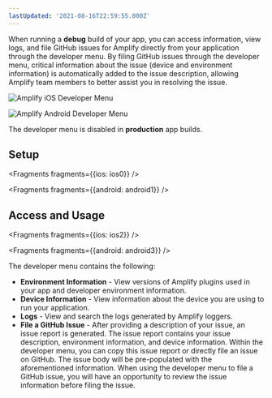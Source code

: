 ```yaml
---
lastUpdated: '2021-08-16T22:59:55.000Z'
---
```

When running a **debug** build of your app, you can access information, view logs, and file GitHub issues for Amplify directly from your application through the developer menu. By filing GitHub issues through the developer menu, critical information about the issue (device and environment information) is automatically added to the issue description, allowing Amplify team members to better assist you in resolving the issue.

<FilterContent platform="ios">

![Amplify iOS Developer Menu](/images/debugging/iosDevMenu.png)

</FilterContent>

<FilterContent platform="android">

![Amplify Android Developer Menu](/images/debugging/androidDevMenu.png)

</FilterContent>

<Callout warning>

The developer menu is disabled in **production** app builds.

</Callout>

## Setup


<Fragments fragments={{ios: ios0}} />


<Fragments fragments={{android: android1}} />

## Access and Usage


<Fragments fragments={{ios: ios2}} />


<Fragments fragments={{android: android3}} />

The developer menu contains the following:

* **Environment Information** - View versions of Amplify plugins used in your app and developer environment information.
* **Device Information** - View information about the device you are using to run your application.
* **Logs** - View and search the logs generated by Amplify loggers.
* **File a GitHub Issue** - After providing a description of your issue, an issue report is generated. The issue report contains your issue description, environment information, and device information. Within the developer menu, you can copy this issue report or directly file an issue on GitHub. The issue body will be pre-populated with the aforementioned information. When using the developer menu to file a GitHub issue, you will have an opportunity to review the issue information before filing the issue.
